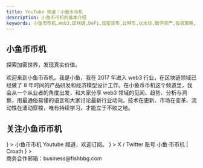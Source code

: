 ```yaml
---
title: YouTube 频道：小鱼币币机
description: 小鱼币币机的基本介绍
keywords: 小鱼币币机,Web3,区块链,DeFi,加密货币,比特币,以太坊,数字资产,投资策略,币圈分析,区块链教育
---
```



## 小鱼币币机

探索加密世界，发现真实价值。

欢迎来到小鱼币币机。我是小鱼，我在 2017 年进入 web3 行业，在区块链领域已经做了 8 年时间的产品研发和经济模型设计工作。在小鱼币币机这个频道里，我会从一个从业者的角度出发，和大家分享 web3 领域的见闻、趋势、分析与洞察，用最通俗易懂的语言和大家讨论最新行业动向。技术在更新、市场在变革、流动性在涌动穿梭，唯有持续学习，才能立于不败之地。

## 关注小鱼币币机

<Cards>
  <Card 
    title="Youtube"
    href="https://www.youtube.com/@fishbbg?sub_confirmation=1"
    icon={<FaYoutube className="text-red-600" />}
  >
  小鱼币币机 Youtube 频道，欢迎订阅。
  </Card>
  <Card 
    title="X / Twitter" 
    href="https://x.com/intent/user?screen_name=cr0ath"
    icon={<FaXTwitter className="text-black dark:text-white" />}
  >
  X / Twitter 账号 小鱼·币币机 | Croath
  </Card>
  <Card 
    title="商务合作" 
    icon={<FaEnvelope className="text-blue-600" />}
  >
  <div className="flex items-center justify-between">
    <span>商务合作邮箱：business@fishbbg.com</span>
    <CopyEmailButton email="business@fishbbg.com" />
  </div>
  </Card>
</Cards>
